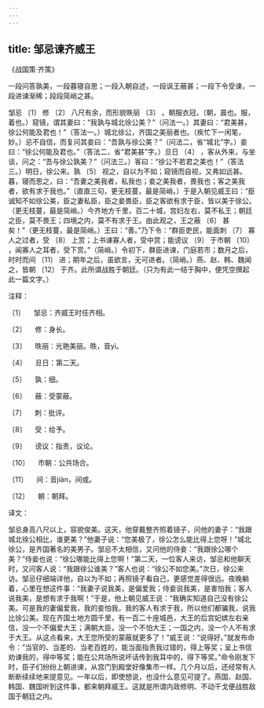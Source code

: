 ```yaml
---
---
---
```

title: 邹忌谏齐威王
---




《战国策·齐策》





一段问答孰美，一段暮寝自思；一段入朝自述，一段讽王蔽甚；一段下令受谏，一段进谏渐稀；段段简峭之甚。





邹忌 〔1〕 修 〔2〕 八尺有余，而形貌昳丽 〔3〕 。朝服衣冠，（朝，晨也。服，着也。）窥镜，谓其妻曰：“我孰与城北徐公美？”（问法一。）其妻曰：“君美甚，徐公何能及君也！”（答法一。）城北徐公，齐国之美丽者也。（疾忙下一闲笔，妙。）忌不自信，而复问其妾曰：“吾孰与徐公美？”（问法二，省“城北”字。）妾曰：“徐公何能及君也。”（答法二，省“君美甚”字。）旦日 〔4〕 ，客从外来，与坐谈，问之：“吾与徐公孰美？”（问法三。）客曰：“徐公不若君之美也！”（答法三。）明日，徐公来。孰 〔5〕 视之，自以为不如；窥镜而自视，又弗如远甚。暮，寝而思之，曰：“吾妻之美我者，私我也；妾之美我者，畏我也；客之美我者，欲有求于我也。”（直直三句，更无枝蔓，最是简峭。）于是入朝见威王曰：“臣诚知不如徐公美，臣之妻私臣，臣之妾畏臣，臣之客欲有求于臣，皆以美于徐公。（更无枝蔓，最是简峭。）今齐地方千里，百二十城，宫妇左右，莫不私王；朝廷之臣，莫不畏王；四境之内，莫不有求于王。由此观之，王之蔽 〔6〕 甚矣！”（更无枝蔓，最是简峭。）王曰：“善。”乃下令：“群臣吏民，能面刺 〔7〕 寡人之过者，受 〔8〕 上赏；上书谏寡人者，受中赏；能谤议 〔9〕 于市朝 〔10〕 ，闻寡人之耳者，受下赏。”（简峭。）令初下，群臣进谏，门庭若市；数月之后，时时而间 〔11〕 进；期年之后，虽欲言，无可进者。（简峭。）燕、赵、韩、魏闻之，皆朝 〔12〕 于齐。此所谓战胜于朝廷。（只为有此一结于胸中，便凭空撰起此一篇文字。）

注释：

〔1〕 　邹忌：齐威王时任齐相。

〔2〕 　修：身长。

〔3〕 　昳丽：光艳美丽。昳，音yì。

〔4〕 　旦日：第二天。

〔5〕 　孰：细。

〔6〕 　蔽：受蒙蔽。

〔7〕 　刺：批评。

〔8〕 　受：给予。

〔9〕 　谤议：指责，议论。

〔10〕 　市朝：公共场合。

〔11〕 　间：音jiàn，间或。

〔12〕 　朝：朝拜。

译文：

邹忌身高八尺以上，容貌俊美。这天，他穿戴整齐照着镜子，问他的妻子：“我跟城北徐公相比，谁更美？”他妻子说：“您美极了，徐公怎么能比得上您呀！”城北徐公，是齐国著名的美男子。邹忌不太相信，又问他的侍妾：“我跟徐公哪个美？”侍妾也说：“徐公哪能比得上您啊！”第二天，一位客人来访，邹忌和他聊天时，又问客人说：“我跟徐公谁美？”客人也说：“徐公不如您美。”次日，徐公来访。邹忌仔细端详他，自以为不如；再照镜子看自己，更感觉差得很远。夜晚躺着，心里在想这件事：“我妻子说我美，是偏爱我；侍妾说我美，是害怕我；客人说我美，是想有求于我啊！”于是，他上朝见威王说：“我确实知道自己没有徐公美。可是我的妻偏爱我，我的妾怕我，我的客人有求于我，所以他们都骗我，说我比徐公美。现在齐国土地方圆千里，有一百二十座城邑，大王的后宫妃嫔左右亲信，没一个不偏爱大王；满朝大臣，没一个不怕大王；一国之内，没一个人不有求于大王。从这点看来，大王您所受的蒙蔽就更多了！”威王说：“说得好。”就发布命令：“当官的、当差的、当老百姓的，能当面指责我过错的，得上等奖；呈上书信劝谏我的，得中等奖；能在公共场所说坏话传到我耳中的，得下等奖。”命令刚发下时，臣子们纷纷上朝进谏，从宫门到殿堂好像集市一样。几个月以后，还经常有人断断续续地来提意见。一年以后，即使想说，也没什么意见可提了。燕国、赵国、韩国、魏国听到这件事，都来朝拜威王。这就是所谓内政修明、不动干戈便战胜敌国于朝廷之内。